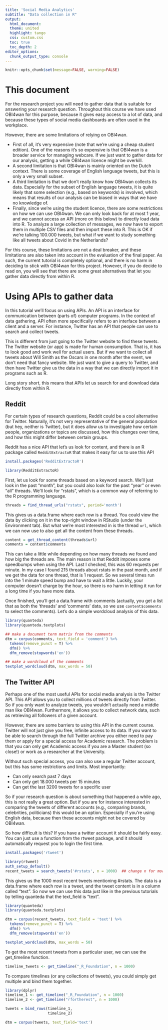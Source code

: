 ```yaml
---
title: 'Social Media Analytics'
subtitle: "Data collection in R"
output:
  html_document:
  theme: united
  highlight: tango
  css: custom.css
  toc: true
  toc_depth: 2
editor_options:
  chunk_output_type: console
---
```


```r
knitr::opts_chunk$set(message=FALSE, warning=FALSE)
```

# This document

For the research project you will need to gather data that is suitable for answering your research question.
Throughout this course we have used OBI4wan for this purpose, because it gives easy access to a lot of data, and because these types of social media dashboards are often used in the workplace.

However, there are some limitations of relying on OBI4wan.

* First of all, it's very expensive (note that we're using a cheap student edition). One of the reasons it's so expensive is that OBI4wan is a broader service for managing webcare.
If we just want to gather data for our analysis, getting a while OBI4wan licence might be overkill. 
* A second limitation is that OBI4wan is mainly oriented on the Dutch context. There is some coverage of English language tweets, but this is only a very small subset.
* A third limitation is that we don't really know how OBI4wan collects its data. Especially for the subset of English language tweets, it is quite likely that some
selection (e.g., based on keywords) is involved, which means that results of our analysis can be biased in ways that we have no knowledge of. 
* Finally, since we're using the student licence, there are some restrictions on how we can use OBI4wan. We can only look back for at most 1 year, 
and we cannot access an API (more on this below) to directly load data into R. To analyze a large collection of messages, we now have to export them in multiple CSV files
and then import these into R. This is OK if we're talking 100.000 tweets, but what if we want to study something like all tweets about Covid in the Netherlands?

For this course, these limitations are not a deal breaker, and these limitations are also taken into account in the evaluation of the final paper. 
As such, the current tutorial is completely optional, and there is no harm in deciding to stick with OBI4wan for this project.
However, if you do decide to read on, you will see that there are some great alternatives that let you gather data directly from within R.


# Using APIs to gather data

In this tutorial we'll focus on using APIs. An API is an interface for communication between (parts of) computer programs. In the context of data gathering, API often more specifically refers to an interface between a client and a server. For instance, Twitter has an API that people can use to search and collect tweets. 

This is different from just going to the Twitter website to find these tweets. The Twitter website (or app) is made for human consumption.
That is, it has to look good and work well for actual users. But if we want to collect all tweets about Will Smith as the Oscars in one month after the event, we don't need that fancy website. 
We just want to give a query to Twitter, and then have Twitter give us the data in a way that we can directly import it in programs such as R. 

Long story short, this means that APIs let us search for and download data directly from within R. 


## Reddit

For certain types of research questions, Reddit could be a cool alternative for Twitter. 
Naturally, it's not very representative of the general population (but hey, neither is Twitter), but it does allow us to investigate how certain people, organizations or topics are discussed, how this changes over time, and how this might differ between certain groups.

Reddit has a nice API that let's us look for content, and there is an R package called `RedditExtractoR` that makes it easy for us to use this API

```r
install.packages('RedditExtractoR')
```

```r
library(RedditExtractoR)
```

First, let us look for some threads based on a keyword search.
We'll just look in the past "month", but you could also look for the past "year" or even "all" threads.
We'll look for "rstats", which is a common way of referring to the R programming language. 

```r
threads = find_thread_urls("rstats", period='month')
```

This gives us a data.frame where each row is a thread. 
You could view the data by clicking on it in the top-right window in RStudio (under the Environment tab).
But what we're most interested in is the thread `url`, which we can now use to also get all the content from these threads.

```r
content = get_thread_content(threads$url)
comments = content$comments
```

This can take a little while depending on how many threads we found and how big the threads are. 
The main reason is that Reddit imposes some speedbumps when using the API.
Last I checked, this was 60 requests per minute.
In my case I found 215 threads about rstats in the past month, and if we get the data for one thread,
that is 1 request. So we several times run into the 1 minute speed bump and have to wait a little.
Luckily, your computer doesn't charge by the hour, so there is no harm in letting it run for a long time
if you have more data.

Once finished, you'll get a data.frame with comments (actually, you get a list that as both the 'threads' and 'comments' data, so we use `content$comments` to select the comments).
Let's do a simple wordcloud analysis of this data.

```r
library(quanteda)
library(quanteda.textplots)

## make a document term matrix from the comments
dtm = corpus(comments, text_field = 'comment') %>%
  tokens(remove_punct = T) %>% 
  dfm() %>%
  dfm_remove(stopwords('en'))

## make a wordcloud of the comments
textplot_wordcloud(dtm, max_words = 50)
```




## The Twitter API

Perhaps one of the most useful APIs for social media analysis is the Twitter API. 
This API allows you to collect millions of tweets directly from Twitter.
So if you only want to analyze tweets, you wouldn't actually need a middle man like OBI4wan.
Furthermore, it allows you to collect network data, such as retrieving all followers of a given account.

However, there are some barriers to using this API in the current course. Twitter will not just give you free, infinite access to its data.
If you want to be able to search through the full Twitter archive you either need to pay them or apply for a special access for Academic research.
The problem is that you can only get Academic access if you are a Master student (so close!) or work as a researcher at the University.

Without such special access, you can also use a regular Twitter account, but this has some restrictions and limits. Most importantly:

* Can only search past 7 days
* Can only get 18.000 tweets per 15 minutes
* Can get the last 3200 tweets for a specific user

So if your research question is about something that happened a while ago, this is not really a great option. But if you are for instance interested in comparing the tweets of different accounts (e.g., comparing brands, celebrities, politicians) this would be an option. Especially if you're using English data, because then these accounts might not be covered by OBI4wan.

So how difficult is this? If you have a twitter account it should be fairly easy. 
You can just use a function from the rtweet package, and it should automatically request you to login the first time.

```r
install.packages('rtweet')
```

```r
library(rtweet)
auth_setup_default()
recent_tweets = search_tweets('#rstats', n = 1000)  ## change n for more
```

This gives us the 1000 most recent tweets mentioning #rstats. The data is a data.frame
where each row is a tweet, and the tweet content is in a column called "text". 
So now we can use this data just like in the previous tutorials by telling quanteda that the text_field is "text".

```r
library(quanteda)
library(quanteda.textplots)

dtm = corpus(recent_tweets, text_field = 'text') %>% 
  tokens(remove_punct = T) %>% 
  dfm() %>%
  dfm_remove(stopwords('en'))

textplot_wordcloud(dtm, max_words = 50)
```

To get the most recent tweets from a particular user, we can use the get_timeline function.

```r
timeline_tweets <- get_timeline("_R_Foundation", n = 1000)
```

To compare timelines (or any collections of tweets), you could simply get multiple and bind them together.

```r
library(dplyr)
timeline_1 <- get_timeline("_R_Foundation", n = 1000)
timeline_2 <- get_timeline("rfortherest", n = 1000)

tweets = bind_rows(timeline_1,
                   timeline_2)

dtm = corpus(tweets, text_field='text')
```

